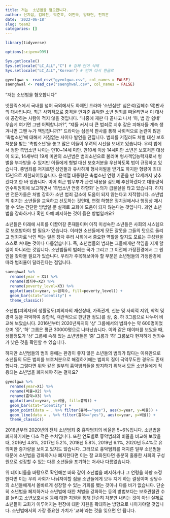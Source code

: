 ```yaml
---
title: 저는  소년범을 혐오합니다.
author: 신지섭, 김예찬, 박준호, 이진욱, 양태현, 전지훈
date: '2022-06-18'
slug: team2
categories: []
---
```



```r
library(tidyverse)
```

```r
options(scipen=999)

Sys.getlocale()
Sys.setlocale("LC_ALL","C") # 강제 언어 삭제
Sys.setlocale("LC_ALL","Korean") # 언어 다시 한글로
```

```r
gyeolgwa <- read_csv("gyeolgwa.csv", col_names = FALSE) 
saenghwal <- read_csv("saenghwal.csv", col_names = FALSE)
```

"저는 소년범을 혐오합니다"

넷플릭스에서 국내를 넘어 국외에서도 화제인 드라마 '소년심판' 심은석(김혜수 역)판사의 대사입니다. 최근 사회적으로 충격을 안겨준 흉악한 소년 범죄를 떠올리면서 이 대사에 공감하는 사람이 적지 않을 것입니다. "나중에 재판 다 끝나고 나서 '아, 법 참 쉽네' 우습게 여기면 그땐 어떡합니까?", "쟤들 커서 더 큰 범죄로 지후 같은 피해자들 계속 생겨나면 그땐 누가 책임집니까?" 드라마는 심은석 판사를 통해 사회적으로 논란이 많은 '촉법소년'에 대해서 거침없는 사이다 발언을 던집니다. 범죄를 저질러도 처벌 대신 보호처분을 받는 '촉법소년'을 놓고 많은 이들이 우려의 시선을 보내고 있습니다. 우리 법에서 정한 촉법소년 나이는 만10\~14세 미만. 만10세 이상 14세미만 소년은 보호처분 대상이 되고, 14세부터 19세 미만의 소년범은 범죄소년으로 불리며 형사책임능력자로서 형벌을 부과받을 수 있지만 이들에게 형벌 대신 보호처분을 우선하도록 법이 규정하고 있습니다. 중범죄를 저지르면 성인들과 유사하게 형사처벌을 받기도 하지만 형량이 최대 15년으로 제한되어있습니다. 윤석열 대통령은 촉법소년 연령 기준을 만 12세까지 낮추겠다고 한 바 있습니다. 이어 최근 법무부가 관련 내용을 검토해 추진하겠다고 대통령직인수위원회에 보고하면서 '촉법소년 연령 하향화' 논의가 급물살을 타고 있습니다. 하지만 전문가들은 처벌 강화가 소년 범죄 감소에 도움이 되지 않는다고 지적합니다. 소년법의 취지는 소년들을 교육하고 선도하는 것인데, 연령 하향은 정치권에서나 행정상 제시할 수 있는 간단한 방법일 뿐 실제로 교화에 도움이 되지 않는다는 것입니다. 과연 소년법을 강화하거나 혹인 아예 폐지하는 것이 옳은 방법일까요?

소년들은 미래에 사회를 이끌어갈 존재들이며 아직 미성숙한 소년들은 사회의 시스템으로 보호받아야 할 필요가 있습니다. 이러한 소년들에게 모든 잘못을 그들의 탓으로 돌리고 범죄자로 낙인 찍는 일은 장차 우리 사회에서 중요한 역할을 할지도 모르는 구성원을 스스로 쳐내는 것이나 다름없습니다. 즉, 소년범들의 범죄는 그들에게만 책임을 지게 할 일이 아니라는 것입니다. 소년범들의 범죄는 국가 그리고 그 이전에 가정환경에서 그 원인을 찾아볼 필요가 있습니다. 우리가 주목해보아야 할 부분은 소년범들의 가정환경에 따라 범죄율이 달라진다는 점입니다.

```r
saenghwal %>%
  rename(year = X1) %>%
  rename(범죄수=X2) %>%
  rename(poverty_level=X3) %>%
  ggplot(aes(x=year, y=범죄수, fill=poverty_level)) +
  geom_bar(stat="identity") +
  theme_classic()
```

소년범(피의자)의 생활정도(피의자의 재산상태, 가족관계, 신분 및 사회적 지위, 학력 및 경력 등을 파악하여 종합적, 객관적으로 판단한 정도)를 상, 중, 하 3그룹으로 나누어 비교해 보았습니다. 2016년부터 2020년까지의 '상' 그룹에서의 범죄수는 약 600명이었으며 '중', '하' 그룹은 평균 30000명으로 나타났습니다. 이와 같은 데이터를 보았을 때, 생활정도가 '상' 그룹에 속해 있는 소년범들은 '중' 그룹과 '하' 그룹보다 현저하게 범죄수가 낮은 것을 확인할 수 있습니다.

하지만 소년범들의 범죄 중에는 환경이 좋지 않은 소년들의 범죄가 많다는 이유만으로 소년들의 모든 범죄를 보호처분으로 해결하기에는 범죄의 질이 극악무도한 경우도 존재합니다. 그렇다면 위와 같은 일부의 흉악범죄들을 방지하기 위해서 모든 소년들에게 적용되는 소년법을 폐지해야 하는 걸까요?

```r
gyeolgwa %>%
  rename(year=X1) %>%
  rename(비율=X2) %>%
  rename(흉악=X3) %>%
  ggplot(aes(x=year, y=비율, fill=흉악)) +
  geom_bar(stat="identity") +
  geom_point(data = . %>% filter(흉악=="yes"), aes(x=year, y=비율)) +
  geom_line(data = . %>% filter(흉악=="yes"), aes(x=year, y=비율)) +
  theme_classic()
```

2016년부터 2020년의 전체 소년범죄 중 흉악범죄의 비율은 5\~6%입니다. 소년법을 폐지하기에는 다소 적은 수치입니다. 또한 연도별로 흉악범죄의 비율을 비교해 보았을 때, 2016년 4.8%, 2017년 5.2%, 2018년 5.8%, 2019년 6.1%, 2020년 5.4%로 유의미한 증가량을 보이고 있지도 않습니다. 그러므로 흉악범죄를 저지른 일부 소년범들 때문에 소년법을 강화하거나 폐지한다면 이는 잘 교화된다면 충분히 훌륭한 사회의 구성원으로 성장할 수 있는 다른 소년들을 포기하는 처사나 다름없습니다.

위 데이터들을 바탕으로 확인해본 바와 같이 소년법을 폐지하거나 그 연령을 하향 조정한다면 이는 우리 사회가 나눠져야할 짐을 소년들에게 모두 지게 하는 결정이며 상당수의 소년들에게서 올바르게 성장할 수 있는 기회를 뺐는 것이나 다를 바가 없습니다. 단순히 소년법을 페지하거나 소년범에 대한 처벌을 강화하는 등의 방법보다는 보호관찰관 수를 늘리고 소년보호시설 등에 대한 지원을 통해 단순히 처분만 내리는 것이 아닌 실제로 소년들이 교화가 이루어지는 현장에 대한 지원을 확대하는 방향으로 나아가야할 것입니다. 소년법에서의 가장 중요한 가치가 '교화'라는 것을 잊으면 안 됩니다.